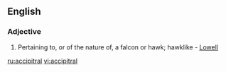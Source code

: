 ==English==

===Adjective===
{{en-adj}}

# Pertaining to, or of the nature of, a falcon or hawk; hawklike - [[Lowell]]

[[ru:accipitral]]
[[vi:accipitral]]
